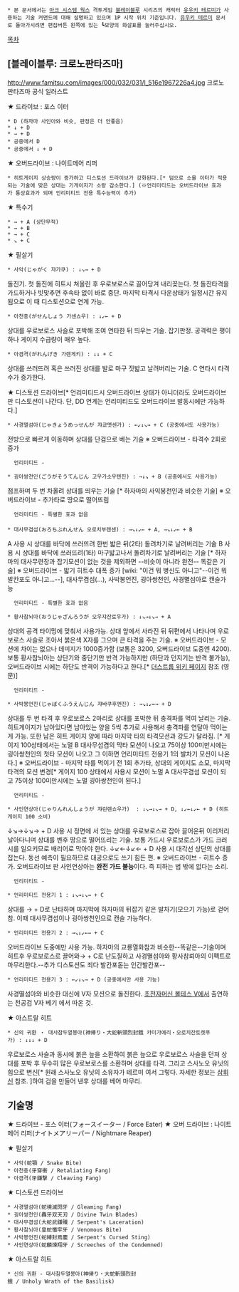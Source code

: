  * 본 문서에서는 [[아크 시스템 웍스]] 격투게임 [[블레이블루]] 시리즈의 캐릭터 [[유우키 테르미]]가 사용하는 기술 커맨드에 대해 설명하고 있으며 1P 시작 위치 기준입니다. [[유우키 테르미]] 문서로 돌아가시려면 편집버튼 왼쪽에 있는 ┗모양의 화살표를 눌러주십시오.

[[목차]]

== [블레이블루: 크로노판타즈마] ==
http://www.famitsu.com/images/000/032/031/l_516e1967226a4.jpg
크로노 판타즈마 공식 일러스트

★ 드라이브 : 포스 이터
 * D (하자마 사인아와 비슷, 판정은 더 안좋음)
 * ↓ + D
 * → + D
 * 공중에서 D
 * 공중에서 ↓ + D

★ 오버드라이브 : 나이트메어 리퍼
 * 히트게이지 상승량이 증가하고 디스토션 드라이브가 강화된다.[* 덤으로 소울 이터가 적용되는 기술에 맞은 상대는 기게이지가 소량 감소한다.] (※언리미티드는 오버드라이브 효과가 통상효과가 되며 언리미티드 전용 특수능력이 추가)

★ 특수기
 * → + A (상단무적)
 * → + B
 * → + C
 * ↘ + C
 
★ 필살기
 * 사악(じゃがく 쟈가쿠) : ↓↘→ + D
돌진기. 첫 돌진에 히트시 쳐올린 후 우로보로스로 끌어당겨 내리꽂는다. 첫 돌진타격을 가드하거나 빗맞추면 후속타 없이 바로 중단. 마지막 타격시 다운상태가 일정시간 유지됨으로 이 때 디스토션으로 연계 가능.

 * 아천충(がせんしょう 가센쇼우) : ↓↙← + D
상대를 우로보로스 사슬로 포박해 조여 연타한 뒤 띄우는 기술. 잡기판정. 공격력은 평이하나 게이지 수급량이 매우 높다.

 * 아겸격(がれんげき 가렌게키) : ↓↓ + C
상대를 쓰러뜨려 혹은 쓰러진 상대를 발로 마구 짓밟고 날려버리는 기술. C 연타시 타격수가 증가한다.

★ 디스토션 드라이브[* 언리미티드시 오버드라이브 상태가 아니더라도 오버드라이브판 디스토션이 나간다. 단, DD 연계는 언리미티드도 오버드라이브 발동시에만 가능하다.]
 * 사경멸섬아(じゃきょうめっせんが 쟈쿄멧센가) : ←↙↓↘→ + C (공중에서도 사용가능)
전방으로 빠르게 이동하며 상대를 단검으로 베는 기술
※ 오버드라이브 - 타격수 2회로 증가
   언리미티드 - 

 * 굉아쌍천인(ごうがそうてんじん 고우가소우텐진) : →↓↘ + B (공중에서도 사용가능)
점프하며 두 번 차올려 상대를 띄우는 기술 [* 하자마의 사익붕천인과 비슷한 기술]
※ 오버드라이브 - 추가타로 땅으로 떨어뜨림
   언리미티드 - 특별한 효과 없음
 
 * 대사무겸섬(おろちぶれんせん 오로치부렌센) : →↘↓↙← + A, →↘↓↙← + B
A 사용 시 상대를 바닥에 쓰러뜨려 한번 밟은 뒤(2타) 돌려차기로 날려버리는 기술
B 사용 시 상대를 바닥에 쓰러뜨려(1타) 마구밟고나서 돌려차기로 날려버리는 기술 [* 하자마의 대사무련장과 잡기모션이 없는 것을 제외하면 --비슷이 아니라 완전-- 똑같은 기술]
※ 오버드라이브 - 밟기 히트수 대폭 증가 [wiki: "이건 뭐 병신도 아니고"--이건 뭐 발칸포도 아니고...--], 대사무겸섬(...), 사박봉언진, 굉아쌍천인, 사경멸섬아로 캔슬가능
   언리미티드 - 특별한 효과 없음

 * 황사참뇌아(おうじゃざんろうが 오우쟈잔로우가) : ↓↘→↓↘→ + A
상대의 공격 타이밍에 맞춰서 사용가능. 상대 앞에서 사라진 뒤 뒤편에서 나타나며 우로보로스 사슬로 조아서 붉은색 X자를 그으며 큰 타격을 주는 기술.
※ 오버드라이브 - 모션에 차이는 없으나 데미지가 1000증가함 (보통은 3200, 오버드라이브 도중엔 4200). 보통 황사참뇌아는 상단기와 중단기만 반격 가능하지만 (하단과 던지기는 반격 불가능), 오버드라이브 시에는 하단도 반격이 가능하다고 한다.[*  [http://dustloop.com/wiki/index.php?title=Yuuki_Terumi_(BBCP) 더스트룹 위키 페이지] 참조 (영문)]
   언리미티드 - 

 * 사박봉언진(じゃばくふうえんじん 쟈바쿠후엔진) : →↘↓↙←→ + D
상대를 두 번 타격 후 우로보로스 2마리로 상대를 포박한 뒤 충격파를 먹여 날리는 기술. 히트게이지가 남아있다면 남아있는 양을 5씩 추가로 사용해서 충격파를 연달아 먹이는게 가능. 또한 남은 히트 게이지 양에 따라 마지막 타의 타격모션과 강도가 달라짐. [* 게이지 100상태에서는 노멀 B 대사무섬겸의 막타 모션이 나오고 75이상 100미만시에는 굉아쌍천인의 첫타 모션이 나오고 그 이하면 언리미티드 전용기 1의 발차기 모션이 나온다.]  
※ 오버드라이브 - 마지막 타를 먹이기 전 1회 추가타, 상대의 게이지도 소모, 마지막 타격의 모션 변경[* 게이지 100 상태에서 사용시 모션이 노멀 A 대사무겸섬 모션이 되고 75이상 100미만시에는 노멀 굉아쌍천인이 된다.]
   언리미티드 - 

 * 사인연상아(じゃりんれんしょうが 쟈린렌쇼우가)  : ↓↘→↓↘→ + D, ↓↙←↓↙← + D (히트게이지 100 소비)
↓↘→↓↘→ + D 사용 시 정면에 서 있는 상대를 우로보로스로 잡아 끌어온뒤 이리저리 날아다니며 상대를 벤후 땅으로 떨어뜨리는 기술. 보통 가드시 우로보로스가 가드 크러시를 일으키므로 배리어로 막아야 한다.
↓↙←↓↙← + D 사용 시 대각선 상단의 상대를 잡는다. 동선 예측이 필요하므로 대공으로도 쓰기 힘든 편.
※ 오버드라이브 - 히트수 증가. 오버드라이브 판 사인연상아는 '''완전 가드 불능'''이다. 즉 피하는 법 밖에 없다는 소리. 
   언리미티드 - 

 * 언리미티드 전용기 1 : ↓↘→↓↘→ + C
상대를 → + D로 난타하며 마지막에 하자마의 뒤잡기 같은 발차기(모으기 가능)로 걷어참. 이때 대사무겸섬이나 굉아쌍천인으로 캔슬 가능하다.

 * 언리미티드 전용기 2 : →↘↓↙←→ + C
오버드라이브 도중에만 사용 가능. 하자마의 교룡열화참과 비슷한--똑같은--기술이며 히트후 우로보로스로 끌어와→ + C로 난도질하고 사경멸섬아와 황사참뢰아의 이펙트로 마무리한다.--추가 디스토션도 죄다 발칸포돋는 인간발칸포--

 * 언리미티드 전용기 3 : ←↙↓↘→ + D (공중에서만 사용 가능)
사경멸섬아와 비슷한 대신에 V자 모션으로 돌진한다. [[초전자머신 볼테스 V]]에서 출연하는 천공검 V자 베기 에서 따온 것.

★ 아스트랄 히트
 * 신의 귀환 ・ 대사참두열봉아(神帰り・大蛇斬頭烈封餓 카미가에리・오로치잔토렛푸가) : ↓↓↓ + D
우로보로스 사슬과 동시에 붉은 늪을 소환하여 붉은 늪으로 우로보로스 사슬을 던져 상대를 포박 후 무수히 많은 우로보로스를 소환하며 상대를 타격. 그리고 스사노오 유닛의 힘으로 변신[* 원래 스사노오 유닛의 소유자가 테르미 여서 그렇다. 자세한 정보는 [[삼휘신]] 참조. ]하여 검을 만들어 낸후 상대를 베어 마무리. 
== 기술명 ==
★ 드라이브 - 포스 이터(フォースイーター / Force Eater)
★ 오버 드라이브 : 나이트메어 리퍼(ナイトメアリーパー / Nightmare Reaper)

★ 필살기
 * 사악(蛇顎 / Snake Bite)
 * 아천충(牙穿衝 / Retaliating Fang)
 * 아겸격(牙鎌撃 / Cleaving Fang)

★ 디스토션 드라이브
 * 사경멸섬아(蛇境滅閃牙 / Gleaming Fang)
 * 굉아쌍천인(轟牙双天刃 / Divine Twin Blades)
 * 대사무겸섬(大蛇武鎌殲 / Serpent's Laceration)
 * 황사참뇌아(皇蛇懺牢牙 / Venomous Bite)
 * 사박봉언진(蛇縛封焉塵 / Serpent's Cursed Sting)
 * 사인연상아(蛇麟煉翔牙 / Screeches of the Condemned)

★ 아스트랄 히트
 * 신의 귀환 - 대사참두열봉아(神帰り・大蛇斬頭烈封餓 / Unholy Wrath of the Basilisk)
